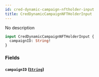 ```yaml
---
id: cred-dynamic-campaign-nftholder-input
title: CredDynamicCampaignNFTHolderInput
---
```



No description

```graphql
input CredDynamicCampaignNFTHolderInput {
  campaignID: String!
}
```


### Fields

#### `campaignID` ([`String`](../../references/scalars/string))







